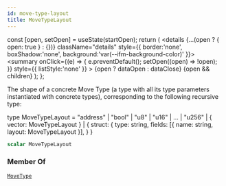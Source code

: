 ```yaml
---
id: move-type-layout
title: MoveTypeLayout
---
```









  const [open, setOpen] = useState(startOpen);
  return (
    <details {...(open ? { open: true } : {})} className="details" style={{ border:'none', boxShadow:'none', background:'var(--ifm-background-color)' }}>
      <summary
        onClick={(e) => {
          e.preventDefault();
          setOpen((open) => !open);
        }}
        style={{ listStyle:'none' }}
      >
      {open ? dataOpen : dataClose}
      </summary>
      {open && children}
    </details>
  );
};








The shape of a concrete Move Type (a type with all its type parameters instantiated with concrete types), corresponding to the following recursive type:

type MoveTypeLayout =
    "address"
  | "bool"
  | "u8" | "u16" | ... | "u256"
  | &#x007B; vector: MoveTypeLayout &#x007D;
  | &#x007B;
      struct: &#x007B;
        type: string,
        fields: [&#x007B; name: string, layout: MoveTypeLayout &#x007D;],
      &#x007D;
    &#x007D;


```graphql
scalar MoveTypeLayout
```








### Member Of

[`MoveType`](/references/iota-api/iota-graphql/reference/types/objects/move-type)  <Badge class="badge badge--secondary" text="object"/>

